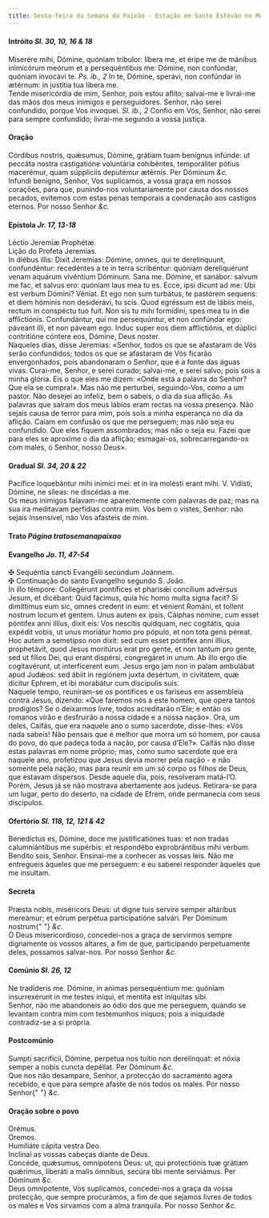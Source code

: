 ```yaml
---
title: Sexta-feira da Semana da Paixão - Estação em Santo Estêvão no Monte Célio
---
```


<h4 class="text-center">
  Intróito <em>Sl. 30, 10, 16 & 18</em>
</h4>
<div class="container-fluid">
  <div class="row">
    <div class="col-6 dropcaps text-justify">
      Miserére mihi, Dómine, quóniam tríbulor: líbera me, et éripe me de mánibus
      inimicórum meórum et a persequéntibus me: Dómine, non confúndar, quóniam
      invocávi te. <em>Ps. ib., 2</em> In te, Dómine, sperávi, non confúndar in
      ætérnum: in justítia tua libera me.
    </div>
    <div class="col-6 dropcaps text-justify">
      Tende misericórdia de mim, Senhor, pois estou aflito; salvai-me e
      livrai-me das mãos dos meus inimigos e perseguidores. Senhor, não serei
      confundido, porque Vos invoquei. <em>Sl. ib., 2</em> Confio em Vós,
      Senhor, não serei para sempre confundido; livrai-me segundo a vossa
      justiça.
    </div>
  </div>
</div>

<h4 class="text-center">Oração</h4>
<div class="container-fluid">
  <div class="row">
    <div class="col-6 dropcaps text-justify">
      Córdibus nostris, quǽsumus, Dómine, grátiam tuam benígnus infúnde: ut
      peccáta nostra castigatióne voluntária cohibéntes, temporáliter pótius
      macerémur, quam súppliciis deputémur ætérnis. Per Dóminum <em>&c.</em>
    </div>
    <div class="col-6 dropcaps text-justify">
      Infundi benigno, Senhor, Vos suplicamos, a vossa graça em nossos corações,
      para que, punindo-nos voluntariamente por causa dos nossos pecados,
      evitemos com estas penas temporais a condenação aos castigos eternos. Por
      nosso Senhor <em>&c.</em>
    </div>
  </div>
</div>

<h4 class="text-center">
  Epístola <em>Jr. 17, 13-18</em>
</h4>
<div class="container-fluid">
  <div class="row">
    <div class="col-6 text-justify">Léctio Jeremíæ Prophétæ.</div>
    <div class="col-6 text-justify">Lição do Profeta Jeremias.</div>
    <div class="col-6 dropcaps text-justify">
      In diébus illis: Dixit Jeremías: Dómine, omnes, qui te derelínquunt,
      confundéntur: recedéntes a te in terra scribéntur: quóniam dereliquérunt
      venam aquárum vivéntium Dóminum. Sana me. Dómine, et sanábor: salvum me
      fac, et salvus ero: quóniam laus mea tu es. Ecce, ipsi dicunt ad me: Ubi
      est verbum Dómini? Véniat. Et ego non sum turbátus, te pastórem sequens:
      et diem hóminis non desiderávi, tu scis. Quod egréssum est de lábiis meis,
      rectum in conspéctu tuo fuit. Non sis tu mihi formídini, spes mea tu in
      die afflictiónis. Confundántur, qui me persequúntur, et non confúndar ego:
      páveant illi, et non páveam ego. Induc super eos diem afflictiónis, et
      dúplici contritióne cóntere eos, Dómine, Deus noster.
    </div>
    <div class="col-6 dropcaps text-justify">
      Naqueles dias, disse Jeremias: «Senhor, todos os que se afastaram de Vós
      serão confundidos; todos os que se afastaram de Vós ficarão envergonhados,
      pois abandonaram o Senhor, que é a fonte das águas vivas. Curai-me,
      Senhor, e serei curado; salvai-me, e serei salvo; pois sois a minha
      glória. Eis o que eles me dizem: «Onde está a palavra do Senhor? Que ela
      se cumpra!». Mas não me perturbei, seguindo-Vos, como a um pastor. Não
      desejei ao infeliz, bem o sabeis, o dia da sua aflição. As palavras que
      saíram dos meus lábios eram rectas na vossa presença. Não sejais causa de
      terror para mim, pois sois a minha esperança no dia da aflição. Caiam em
      confusão os que me perseguem; mas não seja eu confundido. Que eles fiquem
      assombrados; mas não o seja eu. Fazei que para eles se aproxime o dia da
      aflição; esmagai-os, sobrecarregando-os com males, ó Senhor, nosso Deus».
    </div>
  </div>
</div>

<h4 class="text-center">
  Gradual <em>Sl. 34, 20 & 22</em>
</h4>
<div class="container-fluid">
  <div class="row">
    <div class="col-6 dropcaps text-justify">
      Pacífice loquebántur mihi inimíci mei: et in ira molésti erant mihi. V.
      Vidísti, Dómine, ne síleas: ne discédas a me.
    </div>
    <div class="col-6 dropcaps text-justify">
      Os meus inimigos falavam-me aparentemente com palavras de paz; mas na sua
      ira meditavam perfídias contra mim. Vós bem o vistes, Senhor: não sejais
      insensível, não Vos afasteis de mim.
    </div>
  </div>
</div>

<h4 class="text-center">
  Trato <em>Página tratosemanapaixao</em>
</h4>

<h4 class="text-center">
  Evangelho <em>Jo. 11, 47-54</em>
</h4>
<div class="container-fluid">
  <div class="row">
    <div class="col-6 text-justify">
      <span class="text-danger">&#10016;</span> Sequéntia sancti Evangélii
      secúndum Joánnem.
    </div>
    <div class="col-6 text-justify">
      <span class="text-danger">&#10016;</span> Continuação do santo Evangelho
      segundo S. João.
    </div>
    <div class="col-6 dropcaps text-justify">
      In illo témpore: Collegérunt pontífices et pharisǽi concílium advérsus
      Jesum, et dicébant: Quid fácimus, quia hic homo multa signa facit? Si
      dimíttimus eum sic, omnes credent in eum: et vénient Románi, et tollent
      nostrum locum et gentem. Unus autem ex ipsis, Cáiphas nómine, cum esset
      póntifex anni illíus, dixit eis: Vos nescítis quidquam, nec cogitátis,
      quia expédit vobis, ut unus moriátur homo pro pópulo, et non tota gens
      péreat. Hoc autem a semetípso non dixit: sed cum esset póntifex anni
      illíus, prophetávit, quod Jesus moritúrus erat pro gente, et non tantum
      pro gente, sed ut fílios Dei, qui erant dispérsi, congregáret in unum. Ab
      illo ergo die cogitavérunt, ut interfícerent eum. Jesus ergo jam non in
      palam ambulábat apud Judǽos: sed ábiit in regiónem juxta desértum, in
      civitátem, quæ dícitur Ephrem, et ibi morabátur cum discípulis suis.
    </div>
    <div class="col-6 dropcaps text-justify">
      Naquele tempo, reuniram-se os pontífices e os fariseus em assembleia
      contra Jesus, dizendo: «Que faremos nós a este homem, que opera tantos
      prodígios? Se o deixarmos livre, todos acreditarão n’Ele; e então os
      romanos virão e desfruirão a nossa cidade e a nossa nação». Ora, um deles,
      Caifás, que era naquele ano o sumo sacerdote, disse-lhes: «Vós nada
      sabeis! Não pensais que é melhor que morra um só homem, por causa do povo,
      do que padeça toda a nação, por causa d’Ele?». Caifás não disse estas
      palavras em nome próprio; mas, como sumo sacerdote que era naquele ano,
      profetizou que Jesus devia morrer pela nação - e não somente pela nação,
      mas para reunir em um só corpo os filhos de Deus, que estavam dispersos.
      Desde aquele dia, pois, resolveram matá-l’O. Porém, Jesus já se não
      mostrava abertamente aos judeus. Retirara-se para um lugar, perto do
      deserto, na cidade de Efrem, onde permanecia com seus discípulos.
    </div>
  </div>
</div>

<h4 class="text-center">
  Ofertório <em>Sl. 118, 12, 121 & 42</em>
</h4>
<div class="container-fluid">
  <div class="row">
    <div class="col-6 dropcaps text-justify">
      Benedíctus es, Dómine, doce me justificatiónes tuas: et non tradas
      calumniántibus me supérbis: et respondébo exprobrántibus mihi verbum.
    </div>
    <div class="col-6 dropcaps text-justify">
      Bendito sois, Senhor. Ensinai-me a conhecer as vossas leis. Não me
      entregueis àqueles que me perseguem: e eu saberei responder àqueles que me
      insultam.
    </div>
  </div>
</div>

<h4 class="text-center">Secreta</h4>
<div class="container-fluid">
  <div class="row">
    <div class="col-6 dropcaps text-justify">
      Præsta nobis, miséricors Deus: ut digne tuis servíre semper altáribus
      mereámur; et eórum perpétua participatióne salvári. Per Dóminum nostrum{" "}
      <em>&c.</em>
    </div>
    <div class="col-6 dropcaps text-justify">
      Ó Deus misericordioso, concedei-nos a graça de servirmos sempre dignamente
      os vossos altares, a fim de que, participando perpetuamente deles,
      possamos salvar-nos. Por nosso Senhor <em>&c.</em>
    </div>
  </div>
</div>

<h4 class="text-center">
  Comúnio <em>Sl. 26, 12</em>
</h4>
<div class="container-fluid">
  <div class="row">
    <div class="col-6 dropcaps text-justify">
      Ne tradíderis me. Dómine, in animas persequéntium me: quóniam
      insurrexérunt in me testes iníqui, et mentíta est iníquitas sibi.
    </div>
    <div class="col-6 dropcaps text-justify">
      Senhor, não me abandoneis ao ódio dos que me perseguem, quando se levantam
      contra mim com testemunhos iníquos; pois a iniquidade contradiz-se a si
      própria.
    </div>
  </div>
</div>

<h4 class="text-center">Postcomúnio</h4>
<div class="container-fluid">
  <div class="row">
    <div class="col-6 dropcaps text-justify">
      Sumpti sacrifícii, Dómine, perpetua nos tuítio non derelínquat: et nóxia
      semper a nobis cuncta depéllat. Per Dóminum <em>&c.</em>
    </div>
    <div class="col-6 dropcaps text-justify">
      Que nos não desampare, Senhor, a protecção do sacramento agora recebido, e
      que para sempre afaste de nós todos os males. Por nosso Senhor{" "}
      <em>&c.</em>
    </div>
  </div>
</div>

<h4 class="text-center">Oração sobre o povo</h4>
<div class="container-fluid">
  <div class="row">
    <div class="col-6 text-danger text-center"> Orémus.</div>
    <div class="col-6 text-danger text-center"> Oremos.</div>
    <div class="col-6 text-justify">Humiliáte cápita vestra Deo.</div>
    <div class="col-6 text-justify">
      Inclinai as vossas cabeças diante de Deus.
    </div>
    <div class="col-6 text-justify">
      Concéde, quǽsumus, omnípotens Deus: ut, qui protectiónis tuæ grátiam
      quǽrimus, liberáti a malis ómnibus, secúra tibi mente serviámus. Per
      Dóminum <em>&c.</em>
    </div>
    <div class="col-6 text-justify">
      Deus omnipotente, Vos suplicamos, concedei-nos a graça da vossa protecção,
      que sempre procurámos, a fim de que sejamos livres de todos os males e Vos
      sirvamos com a alma tranquila. Por nosso Senhor <em>&c.</em>
    </div>
  </div>
</div>
